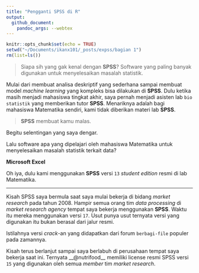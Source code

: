 ```yaml
---
title: "Pengganti SPSS di R"
output: 
  github_document:
    pandoc_args: --webtex
---
```


```r
knitr::opts_chunk$set(echo = TRUE)
setwd("~/Documents/ikanx101/_posts/expss/bagian 1")
rm(list=ls())
```

> Siapa sih yang gak kenal dengan __SPSS__? Software yang paling banyak digunakan untuk menyelesaikan masalah statistik. 

Mulai dari membuat analisa deskriptif yang sederhana sampai membuat model _machine learning_ yang kompleks bisa dilakukan di __SPSS__. Dulu ketika masih menjadi mahasiswa tingkat akhir, saya pernah menjadi asisten lab `bio statistik` yang memberikan tutor __SPSS__. Menariknya adalah bagi mahasiswa Matematika sendiri, kami tidak diberikan materi lab __SPSS__.

> __SPSS__ membuat kamu malas.

Begitu selentingan yang saya dengar.

Lalu software apa yang dipelajari oleh mahasiswa Matematika untuk menyelesaikan masalah statistik terkait data?

__Microsoft Excel__

Oh iya, dulu kami menggunakan __SPSS__ versi `13` _student edition_ resmi di lab Matematika.

---

Kisah SPSS saya bermula saat saya mulai bekerja di bidang _market research_ pada tahun 2008. Hampir semua orang tim _data processing_ di _market research agency_ tempat saya bekerja menggunakan __SPSS__. Waktu itu mereka menggunakan versi `17`. Usut punya usut ternyata versi yang digunakan itu bukan berasal dari jalur resmi.

Istilahnya versi _crack_-an yang didapatkan dari forum `berbagi-file` populer pada zamannya.

Kisah terus berlanjut sampai saya berlabuh di perusahaan tempat saya bekerja saat ini. Ternyata __@nutrifood__ memiliki license resmi SPSS versi `15` yang digunakan oleh semua _member_ tim _market research_.
